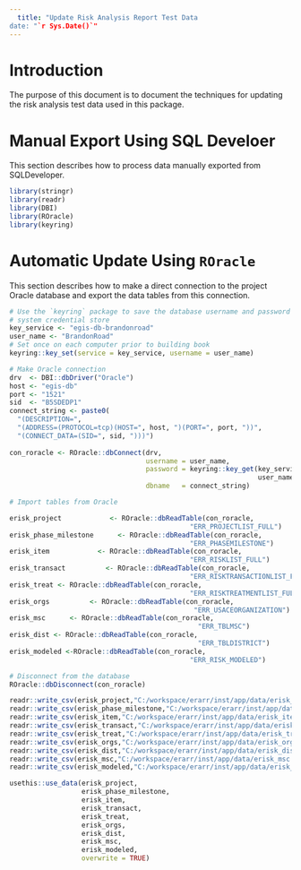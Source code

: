 ```yaml
---
  title: "Update Risk Analysis Report Test Data
date: "`r Sys.Date()`"
---
```


# Introduction
The purpose of this document is to document the techniques for updating the risk analysis test data used in this package. 

# Manual Export Using SQL Develoer
This section describes how to process data manually exported from SQLDeveloper. 

```r
library(stringr)
library(readr)
library(DBI)
library(ROracle)
library(keyring)
```

# Automatic Update Using `ROracle`
This section describes how to make a direct connection to the project Oracle database and export the data tables from this connection. 

```r
# Use the `keyring` package to save the database username and password in the 
# system credential store
key_service <- "egis-db-brandonroad"
user_name <- "BrandonRoad"
# Set once on each computer prior to building book
keyring::key_set(service = key_service, username = user_name)

# Make Oracle connection
drv  <- DBI::dbDriver("Oracle")
host <- "egis-db"
port <- "1521"
sid  <- "B5SDEDP1"
connect_string <- paste0(
  "(DESCRIPTION=",
  "(ADDRESS=(PROTOCOL=tcp)(HOST=", host, ")(PORT=", port, "))",
  "(CONNECT_DATA=(SID=", sid, ")))")
 
con_roracle <- ROracle::dbConnect(drv, 
                                  username = user_name, 
                                  password = keyring::key_get(key_service, 
                                                              user_name),
                                  dbname   = connect_string)
```

```r
# Import tables from Oracle

erisk_project            <- ROracle::dbReadTable(con_roracle, 
                                             "ERR_PROJECTLIST_FULL")
erisk_phase_milestone      <- ROracle::dbReadTable(con_roracle, 
                                             "ERR_PHASEMILESTONE")
erisk_item            <- ROracle::dbReadTable(con_roracle, 
                                             "ERR_RISKLIST_FULL")
erisk_transact          <- ROracle::dbReadTable(con_roracle, 
                                             "ERR_RISKTRANSACTIONLIST_FULL")
erisk_treat <- ROracle::dbReadTable(con_roracle, 
                                             "ERR_RISKTREATMENTLIST_FULL")
erisk_orgs          <- ROracle::dbReadTable(con_roracle,
                                              "ERR_USACEORGANIZATION")
erisk_msc      <- ROracle::dbReadTable(con_roracle,
                                               "ERR_TBLMSC")
erisk_dist <- ROracle::dbReadTable(con_roracle,
                                               "ERR_TBLDISTRICT")
erisk_modeled <-ROracle::dbReadTable(con_roracle, 
                                             "ERR_RISK_MODELED")

# Disconnect from the database
ROracle::dbDisconnect(con_roracle)
```

```r
readr::write_csv(erisk_project,"C:/workspace/erarr/inst/app/data/erisk_project.csv")
readr::write_csv(erisk_phase_milestone,"C:/workspace/erarr/inst/app/data/erisk_phase_milestone.csv")
readr::write_csv(erisk_item,"C:/workspace/erarr/inst/app/data/erisk_item.csv")
readr::write_csv(erisk_transact,"C:/workspace/erarr/inst/app/data/erisk_transact.csv")
readr::write_csv(erisk_treat,"C:/workspace/erarr/inst/app/data/erisk_treat.csv")
readr::write_csv(erisk_orgs,"C:/workspace/erarr/inst/app/data/erisk_orgs.csv")
readr::write_csv(erisk_dist,"C:/workspace/erarr/inst/app/data/erisk_dist.csv")
readr::write_csv(erisk_msc,"C:/workspace/erarr/inst/app/data/erisk_msc.csv")
readr::write_csv(erisk_modeled,"C:/workspace/erarr/inst/app/data/erisk_modeled.csv")

usethis::use_data(erisk_project,
                  erisk_phase_milestone,
                  erisk_item,
                  erisk_transact,
                  erisk_treat,
                  erisk_orgs,
                  erisk_dist,
                  erisk_msc,
                  erisk_modeled,
                  overwrite = TRUE)
```